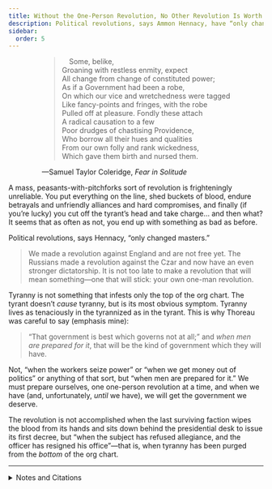 ```yaml
---
title: Without the One-Person Revolution, No Other Revolution Is Worth It
description: Political revolutions, says Ammon Hennacy, have “only changed masters.”
sidebar:
  order: 5
---
```


<div style="width: fit-content; margin-right: auto; margin-left: auto;">

>  Some, belike,\
> Groaning with restless enmity, expect\
> All change from change of constituted power;\
> As if a Government had been a robe,\
> On which our vice and wretchedness were tagged\
> Like fancy-points and fringes, with the robe\
> Pulled off at pleasure. Fondly these attach\
> A radical causation to a few\
> Poor drudges of chastising Providence,\
> Who borrow all their hues and qualities\
> From our own folly and rank wickedness,\
> Which gave them birth and nursed them.

—Samuel Taylor Coleridge, <i>Fear in Solitude</i>

</div>

A mass, peasants-with-pitchforks sort of revolution is frighteningly unreliable.
You put everything on the line, shed buckets of blood, endure betrayals and unfriendly alliances and hard compromises, and finally (if you’re lucky) you cut off the tyrant’s head and take charge… and then what?
It seems that as often as not, you end up with something as bad as before.

Political revolutions, says Hennacy, “only changed masters.”
> We made a revolution against England and are not free yet.
> The Russians made a revolution against the Czar and now have an even stronger dictatorship.
> It is not too late to make a revolution that will mean something—one that will stick: your own one-man revolution.

Tyranny is not something that infests only the top of the org chart.
The tyrant doesn’t *cause* tyranny, but is its most obvious symptom.
Tyranny lives as tenaciously in the tyrannized as in the tyrant.
This is why Thoreau was careful to say (emphasis mine):

> “That government is best which governs not at all;” and *when men are prepared for it*, that will be the kind of government which they will have.

Not, “when the workers seize power” or “when we get money out of politics” or anything of that sort, but “when men are prepared for it.”
We must prepare ourselves, one one-person revolution at a time, and when we have (and, unfortunately, *until* we have), we will get the government we deserve.

The revolution is not accomplished when the last surviving faction wipes the blood from its hands and sits down behind the presidential desk to issue its first decree, but “when the subject has refused allegiance, and the officer has resigned his office”—that is, when tyranny has been purged from the *bottom* of the org chart.

<Aside type="wikipedia" title="Wikipedia">
  <WikipediaBadge title="Fears in Solitude" />
  <WikipediaBadge title="Samuel Taylor Coleridge" />
  <WikipediaBadge title="Ammon Hennacy" />
  <WikipediaBadge title="Henry David Thoreau" />
  <WikipediaBadge title="Civil Disobedience (Thoreau)" />
</Aside>

---

<details>
<summary>Notes and Citations</summary>

* Hennacy, Ammon “In the East and Middle West; to Phoenix” <i>The Book of Ammon</i> (1970) [p. 250](https://archive.org/details/bookofammon0000ammo/page/250/mode/1up)
* Hennacy, Ammon “The One Man Revolution” <i>The Book of Ammon</i> (1970) [p. 166](https://archive.org/details/bookofammon0000ammo/page/166/mode/1up)
* Thoreau, H.D. [“Resistance to Civil Government”](https://sniggle.net/TPL/index5.php?entry=rtcg)

</details>
